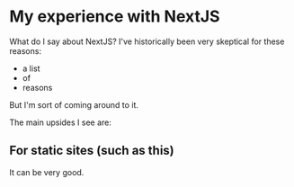 # My experience with NextJS

What do I say about NextJS? I've historically been very skeptical for these reasons:

- a list
- of
- reasons

But I'm sort of coming around to it.

The main upsides I see are:

## For static sites (such as this)

It can be very good.